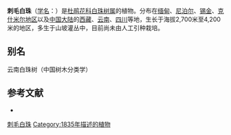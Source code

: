{{Speciesbox
| name = 刺毛白珠
| status = 
| status_system = 
| image =
| genus = Gaultheria
| species =  trichophylla
| authority = Royle
}}

'''刺毛白珠'''（[[学名|学名]]：{{lang|la|''Gaultheria trichophylla''}}）是[[杜鹃花科|杜鹃花科]][[白珠树属|白珠树属]]的植物。分布在[[缅甸|缅甸]]、[[尼泊尔|尼泊尔]]、[[锡金|锡金]]、[[克什米尔地区|克什米尔地区]]以及[[中国大陆|中国大陆]]的[[西藏|西藏]]、[[云南|云南]]、[[四川|四川]]等地，生长于海拔2,700米至4,200米的地区，多生于山坡灌丛中，目前尚未由人工引种栽培。

== 别名 ==
云南白珠树（中国树木分类学）

== 参考文献 ==
<div class="references-small">
* {{cite web| url =http://www.bioinfo.cn/db05/KmzwSpecies.php?action=view&id=23030| title =刺毛白珠| work =《中国高等植物数据库全库》| publisher =中国科学院微生物研究所| author =昆明植物研究所| accessdate =2009-02-25| deadurl =yes| archiveurl =https://web.archive.org/web/20160305071047/http://www.bioinfo.cn/db05/KmzwSpecies.php?action=view&id=23030| archivedate =2016-03-05}}
</div>
{{Taxonbar|from=Q5527676}}

[[Category:白珠树属|刺毛白珠]]
[[Category:1835年描述的植物|Category:1835年描述的植物]]


{{植物小作品}}